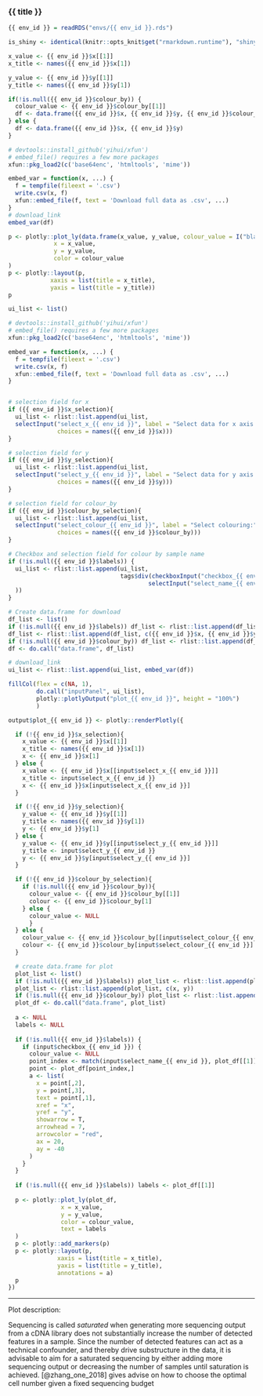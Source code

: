
### {{ title }}

<!-- Component created on {{ date }} -->

```r
{{ env_id }} = readRDS("envs/{{ env_id }}.rds")

is_shiny <- identical(knitr::opts_knit$get("rmarkdown.runtime"), "shiny")
```

```r

x_value <- {{ env_id }}$x[[1]]
x_title <- names({{ env_id }}$x[1])

y_value <- {{ env_id }}$y[[1]]
y_title <- names({{ env_id }}$y[1])

if(!is.null({{ env_id }}$colour_by)) {
  colour_value <- {{ env_id }}$colour_by[[1]]
  df <- data.frame({{ env_id }}$x, {{ env_id }}$y, {{ env_id }}$colour_by)
} else {
  df <- data.frame({{ env_id }}$x, {{ env_id }}$y)
}

# devtools::install_github('yihui/xfun')
# embed_file() requires a few more packages
xfun::pkg_load2(c('base64enc', 'htmltools', 'mime'))

embed_var = function(x, ...) {
  f = tempfile(fileext = '.csv')
  write.csv(x, f)
  xfun::embed_file(f, text = 'Download full data as .csv', ...)
}
# download_link
embed_var(df)

p <- plotly::plot_ly(data.frame(x_value, y_value, colour_value = I("black")),
             x = x_value,
             y = y_value,
             color = colour_value
)
p <- plotly::layout(p,
            xaxis = list(title = x_title),
            yaxis = list(title = y_title))
p

```

```r

ui_list <- list()

# devtools::install_github('yihui/xfun')
# embed_file() requires a few more packages
xfun::pkg_load2(c('base64enc', 'htmltools', 'mime'))

embed_var = function(x, ...) {
  f = tempfile(fileext = '.csv')
  write.csv(x, f)
  xfun::embed_file(f, text = 'Download full data as .csv', ...)
}


# selection field for x
if ({{ env_id }}$x_selection){
  ui_list <- rlist::list.append(ui_list,
  selectInput("select_x_{{ env_id }}", label = "Select data for x axis:",
              choices = names({{ env_id }}$x)))
}

# selection field for y
if ({{ env_id }}$y_selection){
  ui_list <- rlist::list.append(ui_list,
  selectInput("select_y_{{ env_id }}", label = "Select data for y axis:",
              choices = names({{ env_id }}$y)))
}

# selection field for colour_by
if ({{ env_id }}$colour_by_selection){
  ui_list <- rlist::list.append(ui_list,
  selectInput("select_colour_{{ env_id }}", label = "Select colouring:",
              choices = names({{ env_id }}$colour_by)))
}

# Checkbox and selection field for colour by sample name
if (!is.null({{ env_id }}$labels)) {
  ui_list <- rlist::list.append(ui_list,
                                tags$div(checkboxInput("checkbox_{{ env_id }}", label = "Colour by sample name", value = FALSE),
                                        selectInput("select_name_{{ env_id }}", label = NULL, choices = {{ env_id }}$labels)
  ))
}

# Create data.frame for download
df_list <- list()
if (!is.null({{ env_id }}$labels)) df_list <- rlist::list.append(df_list, {{ env_id }}$labels)
df_list <- rlist::list.append(df_list, c({{ env_id }}$x, {{ env_id }}$y))
if (!is.null({{ env_id }}$colour_by)) df_list <- rlist::list.append(df_list, {{ env_id }}$colour_by)
df <- do.call("data.frame", df_list)

# download_link
ui_list <- rlist::list.append(ui_list, embed_var(df))

fillCol(flex = c(NA, 1),
        do.call("inputPanel", ui_list),
        plotly::plotlyOutput("plot_{{ env_id }}", height = "100%")
        )

output$plot_{{ env_id }} <- plotly::renderPlotly({

  if (!{{ env_id }}$x_selection){
    x_value <- {{ env_id }}$x[[1]]
    x_title <- names({{ env_id }}$x[1])
    x <- {{ env_id }}$x[1]
  } else {
    x_value <- {{ env_id }}$x[[input$select_x_{{ env_id }}]]
    x_title <- input$select_x_{{ env_id }}
    x <- {{ env_id }}$x[input$select_x_{{ env_id }}]
  }

  if (!{{ env_id }}$y_selection){
    y_value <- {{ env_id }}$y[[1]]
    y_title <- names({{ env_id }}$y[1])
    y <- {{ env_id }}$y[1]
  } else {
    y_value <- {{ env_id }}$y[[input$select_y_{{ env_id }}]]
    y_title <- input$select_y_{{ env_id }}
    y <- {{ env_id }}$y[input$select_y_{{ env_id }}]
  }

  if (!{{ env_id }}$colour_by_selection){
    if (!is.null({{ env_id }}$colour_by)){
      colour_value <- {{ env_id }}$colour_by[[1]]
      colour <- {{ env_id }}$colour_by[1]
    } else {
      colour_value <- NULL
      }
  } else {
    colour_value <- {{ env_id }}$colour_by[[input$select_colour_{{ env_id }}]]
    colour <- {{ env_id }}$colour_by[input$select_colour_{{ env_id }}]
  }

  # create data.frame for plot
  plot_list <- list()
  if (!is.null({{ env_id }}$labels)) plot_list <- rlist::list.append(plot_list, {{ env_id }}$labels)
  plot_list <- rlist::list.append(plot_list, c(x, y))
  if (!is.null({{ env_id }}$colour_by)) plot_list <- rlist::list.append(plot_list, colour)
  plot_df <- do.call("data.frame", plot_list)
  
  a <- NULL
  labels <- NULL
  
  if (!is.null({{ env_id }}$labels)) {
    if (input$checkbox_{{ env_id }}) {
      colour_value <- NULL
      point_index <- match(input$select_name_{{ env_id }}, plot_df[[1]])
      point <- plot_df[point_index,]
      a <- list(
        x = point[,2],
        y = point[,3],
        text = point[,1],
        xref = "x",
        yref = "y",
        showarrow = T,
        arrowhead = 7,
        arrowcolor = "red",
        ax = 20,
        ay = -40
      )
    }
  }
  
  if (!is.null({{ env_id }}$labels)) labels <- plot_df[[1]]
  
  p <- plotly::plot_ly(plot_df,
               x = x_value,
               y = y_value,
               color = colour_value,
               text = labels
  )
  p <- plotly::add_markers(p)
  p <- plotly::layout(p,
              xaxis = list(title = x_title),
              yaxis = list(title = y_title),
              annotations = a)
  p
})

```

***

Plot description:

Sequencing is called *saturated* when generating more sequencing output from a cDNA library does not substantially increase the number of detected features in a sample. Since the number of detected features can act as a technical confounder, and thereby drive substructure in the data, it is advisable to aim for a saturated sequencing by either adding more sequencing output or decreasing the number of samples until saturation is achieved. [@zhang_one_2018] gives advise on how to choose the optimal cell number given a fixed sequencing budget


